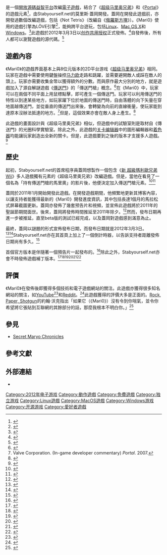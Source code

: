 {{NoteTA
| G1=Games
}}
{{Infobox VG
|title         = 传送门马里奥
| english = Mari0
| image = File:Mari0 video game logo.png
|caption       =
|developer     = 莫里斯·蓋岡
|publisher     = Stabyourself.net
|distributor   =
|series        =
|engine        = LÖVE
|platforms     = [[Linux|Linux]]、[[Mac_OS_X|Mac OS X]]、[[Windows|Windows]]
|released      = 2012年3月3日
| genre = [[平台游戏|平台]]、[[益智游戏|益智]]
|modes         = [[單人電子遊戲|單人]]、[[多人電子遊戲|多人]]
}}

{{vgname|传送门马里奥|en=Mari0}} 是一個[[开源游戏|開放源碼]][[益智游戏|益智]][[平台游戏|平台]]改編[[電子遊戲|電子遊戲]]，結合了《[[超级马里奥兄弟|超级马里奥兄弟]]》和《[[Portal|Portal]]》的遊戲元素<ref>{{Cite web |url=http://kotaku.com/5835600/mari0-puts-a-portal-gun-in-super-mario-bros |title=Mari0 Puts a Portal Gun in Super Mario Bros - Kotaku |accessdate=2014-02-22 |archive-date=2017-08-12 |archive-url=https://web.archive.org/web/20170812100830/http://kotaku.com/5835600/mari0-puts-a-portal-gun-in-super-mario-bros |dead-url=no }}</ref>，由Stabyourself.net的莫里斯·蓋岡開發。蓋岡在開發此遊戲前，亦開發過數個改編遊戲，包括《Not Tetris》（改編自《[[俄羅斯方塊|俄羅斯方塊]]》）。《Mari0》使用的遊戲引擎為LÖVE引擎<ref name="releasedateconfirm">{{Cite web |url=http://www.ubuntuvibes.com/2012/02/mari0-gets-release-date-super-mario.html |title=Mari0 Gets a Release Date  - UbuntuVibes |accessdate=2014-02-22 |archive-date=2020-11-19 |archive-url=https://web.archive.org/web/20201119174729/https://www.ubuntuvibes.com/2012/02/mari0-gets-release-date-super-mario.html |dead-url=no }}</ref>，能夠跨平台遊玩，包括[[Linux|Linux]]、[[Mac_OS_X|Mac OS X]]和[[Windows|Windows]]。<ref>{{Cite web |url=http://lalasercenter.zendesk.com/entries/25095754-mari0-Mario-with-Portals-Windows-OSX-Linux-Source |title=mari0 - Mario with Portals! - Windows, OSX, Linux, Source |accessdate=2014-02-22 |archive-date=2014-02-26 |archive-url=https://web.archive.org/web/20140226072034/http://lalasercenter.zendesk.com/entries/25095754-mari0-Mario-with-Portals-Windows-OSX-Linux-Source |dead-url=no }}</ref>此遊戲於2012年3月3日以[[创作共用授权|创作共用授权]]正式發佈。<ref>{{Cite web |url=https://github.com/nevyn/mari0 |title=nevyn/mari0 · GitHub |accessdate=2014-02-22 |archive-date=2020-09-27 |archive-url=https://web.archive.org/web/20200927005333/https://github.com/nevyn/mari0 |dead-url=no }}</ref>自發佈後，所有人都可以瀏覽遊戲的源代碼。<ref name="officialinformation">{{Cite web |url=http://stabyourself.net/mari0/information/ |title=Mari0 Information - Official Website |accessdate=2014-02-22 |archive-date=2017-12-27 |archive-url=https://web.archive.org/web/20171227032302/http://stabyourself.net/mari0/information |dead-url=no }}</ref>

== 遊戲內容 ==

《Mari0》的遊戲界面基本上與8位元版本的2D平台游戏《[[超级马里奥兄弟|超级马里奥兄弟]]》相同。玩家在遊戲中需要使用鍵盤操控[[马力欧_(角色)|马力欧]]走路和跳躍，並需要避開敵人或踩在敵人的頭上。玩家亦需要收集金幣以獲得額外的分數。而與原作最大分別的地方，就是遊戲加入了源自解謎遊戲《[[傳送門|傳送門]]》的「傳送門槍」概念。<ref>{{Cite web |url=http://download.cnet.com/Mari0/3000-7433_4-75714261.html |title=Mari0 - Free download and software reviews - CNET Download.com |accessdate=2014-02-22 |archive-date=2018-04-13 |archive-url=https://web.archive.org/web/20180413152747/http://download.cnet.com/Mari0/3000-7433_4-75714261.html |dead-url=no }}</ref>在《Mari0》中，玩家可以在兩個不同平面上用鼠標點擊，即可產生一個傳送門。玩家可以利用傳送門的特性以到達某些地方，如玩家躍下位於地面的傳送門時，自由落體的向下矢量在穿地面越傳送門，並從垂直的傳送門出來後，會轉變為向前的直線衝量，使玩家能到達原本沒辦法抵達的地方。<ref name="commentary">Valve Corporation. (In-game developer commentary) ''Portal''. 2007.</ref>但是，這個效果亦會在敵人身上產生。<ref name="University Observer">{{Cite web |url=http://www.universityobserver.ie/2013/04/04/review-mari0/ |title=Review: Mari0 - University Observer |accessdate=2014-02-22 |archive-date=2015-01-05 |archive-url=https://web.archive.org/web/20150105040135/http://www.universityobserver.ie/2013/04/04/review-mari0/ |dead-url=yes }}</ref>

此遊戲的畫面設計與《超级马里奥兄弟》相似，但遊戲中的試驗室則是取材自《傳送門》的光圈科學實驗室。除此之外，此遊戲的[[关卡编辑器|关卡编辑器]]中的圖形編輯器和[[着色器|着色器]]均能讓玩家創造出全新的關卡。但是，此遊戲要到之後的版本才支援多人遊戲。<ref>{{Cite web |url=http://www.indiegamemag.com/mari0-released/ |title=Get Your Portal On With The Release Of ‘Mari0′ - The Indie Game Magazine |accessdate=2014-02-22 |archive-date=2014-02-28 |archive-url=https://web.archive.org/web/20140228144409/http://www.indiegamemag.com/mari0-released/ |dead-url=no }}</ref>

== 歷史 ==
起初，Stabyourself.net的首席程序員蓋岡想製作一個包含《[[新_超級瑪利歐兄弟_Wii|新 超級瑪利歐兄弟 Wii]]》多人遊戲獨有元素的《超级马里奥兄弟》改編遊戲。但是，當他在{{tsl|en|CollegeHumor|}}看見了一個名為「持有傳送門槍的馬里奧」的影片後，他便決定加入傳送門槍元素。<ref>{{Cite web |url=http://obsoletegamer.com/the-interview-mari0/ |title=The Interview: Mario - Obsolete Gamer |accessdate=2014-02-22 |archive-date=2012-03-07 |archive-url=https://web.archive.org/web/20120307233913/http://obsoletegamer.com/the-interview-mari0/ |dead-url=no }}</ref><ref>{{Cite web |url=http://www.dorkly.com/video/14583/dorkly-bits-mario-with-a-portal-gun |title=Dorkly Bits: Mario With A Portal Gun - Dorkly |accessdate=2014-02-22 |archive-date=2012-03-11 |archive-url=https://web.archive.org/web/20120311020556/http://www.dorkly.com/video/14583/dorkly-bits-mario-with-a-portal-gun |dead-url=no }}</ref>

蓋岡於2011年1月開始開發此遊戲。在開發遊戲期間，他頻繁地更新其博客內容，以讓支持者能獲得最新的《Mari0》開發進度資訊，其中包括長達1個月的馬拉松式屏幕截圖更新。蓋岡亦發佈了幾套预告片和視頻，並宣佈此遊戲將於2011年的聖誕節期間面世。後來，蓋岡將發佈時間推延至2011年除夕。<ref>{{Cite web |url=http://blog.stabyourself.net/post/14612418000/no-christmas-release |title=- Stabyourself.net Stabyourself.net news archive - No Christmas release! :(  |accessdate=2014-02-22 |archive-date=2012-03-28 |archive-url=https://web.archive.org/web/20120328012547/http://blog.stabyourself.net/post/14612418000/no-christmas-release |dead-url=no }}</ref>然而，發布日期再進一步被推延，直至beta版的測試已經完成，以及蓋岡對遊戲感到滿意為止。

最終，蓋岡以謎題的形式宣佈發布日期，而發布日期就是2012年3月3日。<ref>{{Cite web |url=http://www.ubuntuvibes.com/2012/02/mari0-gets-release-date-super-mario.html |title=Mari0 Gets a Release Date Super Mario Bros Meets Portal - UBUNTU VIBES |accessdate=2014-02-22 |archive-date=2020-11-19 |archive-url=https://web.archive.org/web/20201119174729/https://www.ubuntuvibes.com/2012/02/mari0-gets-release-date-super-mario.html |dead-url=no }}</ref><ref>{{Cite web |url=http://blog.stabyourself.net/post/17384294401/its-a-riddle |title=- Stabyourself.net Stabyourself.net news archive - It's a riddle |accessdate=2014-02-22 |archive-date=2012-04-28 |archive-url=https://web.archive.org/web/20120428185516/http://blog.stabyourself.net/post/17384294401/its-a-riddle |dead-url=no }}</ref>Stabyourself.net亦在其首頁上加上了一個倒計時器，以告訴支持者距離發佈日期尚有多久。<ref>{{Cite web |url=http://blog.stabyourself.net/post/18397781826/countdown |title=- Stabyourself.net Stabyourself.net news archive - Countdown! |accessdate=2014-02-22 |archive-date=2012-04-27 |archive-url=https://web.archive.org/web/20120427211510/http://blog.stabyourself.net/post/18397781826/countdown |dead-url=no }}</ref>

首個官方版本是伴隨著一個預告片一起發布的。<ref>{{Cite web |url=http://blog.stabyourself.net/post/18685852715/mari0-released |title=- Stabyourself.net Stabyourself.net news archive - Mari0 RELEASED!! |accessdate=2014-02-22 |archive-date=2012-04-24 |archive-url=https://web.archive.org/web/20120424201718/http://blog.stabyourself.net/post/18685852715/mari0-released |dead-url=no }}</ref>除此之外，Stabyourself.net亦會不時發佈遊戲補丁版本。<ref name="mari016">{{Cite web |url=http://blog.stabyourself.net/post/19416523191/mari0-1-6-riot-shield-famas-and-galil |title=- Stabyourself.net Mari0 1.6! Riot shield, famas and galil |accessdate=2014-02-22 |archive-date=2012-03-21 |archive-url=https://web.archive.org/web/20120321022926/http://blog.stabyourself.net/post/19416523191/mari0-1-6-riot-shield-famas-and-galil |dead-url=no }}</ref><ref>{{Cite web |url=http://blog.stabyourself.net/post/18728000184/update-1-1 |title=- Stabyourself.net Stabyourself.net news archive - Update 1.1 |accessdate=2014-02-22 |archive-date=2014-03-02 |archive-url=https://web.archive.org/web/20140302032005/http://blog.stabyourself.net/post/18728000184/update-1-1 |dead-url=no }}</ref><ref>{{Cite web |url=http://blog.stabyourself.net/post/18752093583/update-1-2-third-times-a-charm |title=- Stabyourself.net Stabyourself.net news archive - Update 1.2! Third time's a charm |accessdate=2014-02-22 |archive-date=2014-03-02 |archive-url=https://web.archive.org/web/20140302030331/http://blog.stabyourself.net/post/18752093583/update-1-2-third-times-a-charm |dead-url=no }}</ref><ref>{{Cite web |url=http://blog.stabyourself.net/post/18872999480/mari0-1-3-the-biggest-update-yet |title=- Stabyourself.net Stabyourself.net news archive - Mari0 1.3: The biggest update yet |accessdate=2014-02-22 |archive-date=2014-03-02 |archive-url=https://web.archive.org/web/20140302024929/http://blog.stabyourself.net/post/18872999480/mari0-1-3-the-biggest-update-yet |dead-url=no }}</ref><ref>{{Cite web |url=http://blog.stabyourself.net/post/18955905309/mari0-1-4-it-will-never-stop |title=- Stabyourself.net Stabyourself.net news archive - Mari0 1.4! It will never stop! |accessdate=2014-02-22 |archive-date=2014-03-02 |archive-url=https://web.archive.org/web/20140302023605/http://blog.stabyourself.net/post/18955905309/mari0-1-4-it-will-never-stop |dead-url=no }}</ref><ref>{{Cite web |url=http://blog.stabyourself.net/post/19366948364/mari0-1-5-7-143-increase-in-version-say-brokers |title=- Stabyourself.net Stabyourself.net news archive - Mari0 1.5! 7.143% increase in version, say brokers. |accessdate=2014-02-22 |archive-date=2014-03-02 |archive-url=https://web.archive.org/web/20140302013950/http://blog.stabyourself.net/post/19366948364/mari0-1-5-7-143-increase-in-version-say-brokers |dead-url=no }}</ref>

== 評價 ==
《Mari0》在發佈後即獲得多個技術和電子遊戲網站的關注。此遊戲亦獲得很多知名網站的關注，如[[YouTube|YouTube]]<ref>{{Cite web |url=http://www.youtube.com/watch?v=WtcGiZelPfk |title=Mari0 on YouTube |accessdate=2014-02-22 |archive-date=2020-10-23 |archive-url=https://web.archive.org/web/20201023063226/https://www.youtube.com/watch?v=WtcGiZelPfk |dead-url=no }}</ref>和[[Reddit|Reddit]]。<ref>{{Cite web |url=http://www.reddit.com/r/gaming/comments/qe1o3/sheer_awesomeness_xpost_from_rgifs/ |title=Mari0 on reddit |accessdate=2014-02-22 |archive-date=2016-07-13 |archive-url=https://web.archive.org/web/20160713184903/https://www.reddit.com/r/gaming/comments/qe1o3/sheer_awesomeness_xpost_from_rgifs/ |dead-url=no }}</ref>此遊戲獲得的評價大多是正面的。[[Rock,_Paper,_Shotgun|Rock, Paper, Shotgun]]的約翰·沃克指出「如果它（《Mari0》）沒有令到你喘氣，並令你希望將它張貼到互聯網的其餘部分的話，那麼我根本不明白你。」<ref>{{Cite web |url=http://www.rockpapershotgun.com/2011/10/17/prepare-to-want-mari0-is-remarkable/ |title=Prepare To Want: Mari0 Is Remarkable - Rock, Paper, Shotgun |accessdate=2014-02-22 |archive-date=2012-02-12 |archive-url=https://web.archive.org/web/20120212202117/http://www.rockpapershotgun.com/2011/10/17/prepare-to-want-mari0-is-remarkable/ |dead-url=no }}</ref>

== 參見 ==
* [[Secret_Maryo_Chronicles|Secret Maryo Chronicles]]

== 參考文獻 ==
{{reflist|30em}}

== 外部連結 ==
* {{官方網站}}

{{傳送門系列}}

{{DEFAULTSORT:Mari0}}
[[Category:2012年电子游戏|Category:2012年电子游戏]]
[[Category:動作遊戲|Category:動作遊戲]]
[[Category:免費遊戲|Category:免費遊戲]]
[[Category:独立游戏|Category:独立游戏]]
[[Category:Linux遊戲|Category:Linux遊戲]]
[[Category:MacOS遊戲|Category:MacOS遊戲]]
[[Category:Windows游戏|Category:Windows游戏]]
[[Category:开源游戏|Category:开源游戏]]
[[Category:愛好者遊戲|Category:愛好者遊戲]]